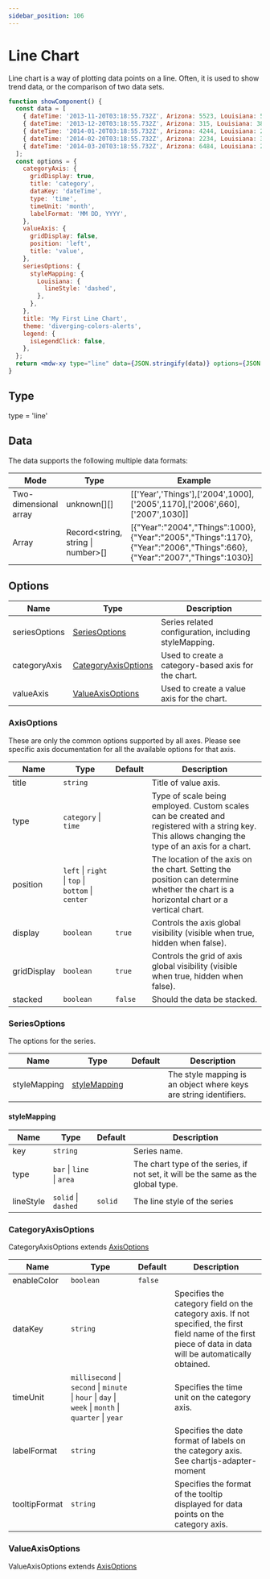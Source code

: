 ```yaml
---
sidebar_position: 106
---
```


# Line Chart

Line chart is a way of plotting data points on a line. Often, it is used to show trend data, or the comparison of two data sets.

```jsx live
function showComponent() {
  const data = [
    { dateTime: '2013-11-20T03:18:55.732Z', Arizona: 5523, Louisiana: 5239, Illinois: 5539, Tennessee: 816, 'Rhode Island': 270 },
    { dateTime: '2013-12-20T03:18:55.732Z', Arizona: 315, Louisiana: 3868, Illinois: 182, Tennessee: 1926, 'Rhode Island': 6734 },
    { dateTime: '2014-01-20T03:18:55.732Z', Arizona: 4244, Louisiana: 2462, Illinois: 9486, Tennessee: 7565, 'Rhode Island': 4514 },
    { dateTime: '2014-02-20T03:18:55.732Z', Arizona: 2234, Louisiana: 3857, Illinois: 888, Tennessee: 1364, 'Rhode Island': 1752 },
    { dateTime: '2014-03-20T03:18:55.732Z', Arizona: 6484, Louisiana: 2907, Illinois: 8919, Tennessee: 1369, 'Rhode Island': 9925 },
  ];
  const options = {
    categoryAxis: {
      gridDisplay: true,
      title: 'category',
      dataKey: 'dateTime',
      type: 'time',
      timeUnit: 'month',
      labelFormat: 'MM DD, YYYY',
    },
    valueAxis: {
      gridDisplay: false,
      position: 'left',
      title: 'value',
    },
    seriesOptions: {
      styleMapping: {
        Louisiana: {
          lineStyle: 'dashed',
        },
      },
    },
    title: 'My First Line Chart',
    theme: 'diverging-colors-alerts',
    legend: {
      isLegendClick: false,
    },
  };
  return <mdw-xy type="line" data={JSON.stringify(data)} options={JSON.stringify(options)}></mdw-xy>;
}
```

## Type

type = 'line'

## Data

The data supports the following multiple data formats:

| Mode                  | Type                               | Example                                                                                                                  |
| --------------------- | ---------------------------------- | ------------------------------------------------------------------------------------------------------------------------ |
| Two-dimensional array | unknown[][]                        | [['Year','Things'],['2004',1000],['2005',1170],['2006',660],['2007',1030]]                                               |
| Array                 | Record<string, string \| number>[] | [{"Year":"2004","Things":1000},{"Year":"2005","Things":1170},{"Year":"2006","Things":660},{"Year":"2007","Things":1030}] |

## Options

| Name          | Type                                        | Description                                           |
| ------------- | ------------------------------------------- | ----------------------------------------------------- |
| seriesOptions | [SeriesOptions](#seriesoptions)             | Series related configuration, including styleMapping. |
| categoryAxis  | [CategoryAxisOptions](#categoryaxisoptions) | Used to create a category-based axis for the chart.   |
| valueAxis     | [ValueAxisOptions](#valueaxisoptions)       | Used to create a value axis for the chart.            |

### AxisOptions

These are only the common options supported by all axes. Please see specific axis documentation for all the available options for that axis.

| Name        | Type                                               | Default | Description                                                                                                                                        |
| ----------- | -------------------------------------------------- | ------- | -------------------------------------------------------------------------------------------------------------------------------------------------- |
| title       | `string`                                           |         | Title of value axis.                                                                                                                               |
| type        | `category` \| `time`                               |         | Type of scale being employed. Custom scales can be created and registered with a string key. This allows changing the type of an axis for a chart. |
| position    | `left` \| `right` \| `top` \| `bottom` \| `center` |         | The location of the axis on the chart. Setting the position can determine whether the chart is a horizontal chart or a vertical chart.             |
| display     | `boolean`                                          | `true`  | Controls the axis global visibility (visible when true, hidden when false).                                                                        |
| gridDisplay | `boolean`                                          | `true`  | Controls the grid of axis global visibility (visible when true, hidden when false).                                                                |
| stacked     | `boolean`                                          | `false` | Should the data be stacked.                                                                                                                        |

### SeriesOptions

The options for the series.

| Name         | Type                          | Default | Description                                                       |
| ------------ | ----------------------------- | ------- | ----------------------------------------------------------------- |
| styleMapping | [styleMapping](#stylemapping) |         | The style mapping is an object where keys are string identifiers. |

#### styleMapping

| Name      | Type                      | Default | Description                                                                       |
| --------- | ------------------------- | ------- | --------------------------------------------------------------------------------- |
| key       | `string`                  |         | Series name.                                                                      |
| type      | `bar` \| `line` \| `area` |         | The chart type of the series, if not set, it will be the same as the global type. |
| lineStyle | `solid` \| `dashed`       | `solid` | The line style of the series                                                      |

### CategoryAxisOptions

CategoryAxisOptions extends [AxisOptions](#axisoptions)

| Name          | Type                                                                                                 | Default | Description                                                                                                                                                  |
| ------------- | ---------------------------------------------------------------------------------------------------- | ------- | ------------------------------------------------------------------------------------------------------------------------------------------------------------ |
| enableColor   | `boolean`                                                                                            | `false` |                                                                                                                                                              |
| dataKey       | `string`                                                                                             |         | Specifies the category field on the category axis. If not specified, the first field name of the first piece of data in data will be automatically obtained. |
| timeUnit      | `millisecond` \| `second` \| `minute` \| `hour` \| `day` \| `week` \| `month` \| `quarter` \| `year` |         | Specifies the time unit on the category axis.                                                                                                                |
| labelFormat   | `string`                                                                                             |         | Specifies the date format of labels on the category axis. See chartjs-adapter-moment                                                                         |
| tooltipFormat | `string`                                                                                             |         | Specifies the format of the tooltip displayed for data points on the category axis.                                                                          |

### ValueAxisOptions

ValueAxisOptions extends [AxisOptions](#axisoptions)
